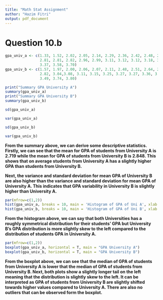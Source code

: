 ```yaml
---
title: "Math Stat Assignment"
author: "Hazim Fitri"
output: pdf_document
---
```


# Question 10.b

```r
gpa_univ_a <- c(1.33, 1.52, 2.02, 2.05, 2.14, 2.29, 2.36, 2.42, 2.48, 2.62, 2.71, 
                2.81, 2.81, 2.82, 2.96, 2.99, 3.11, 3.12, 3.12, 3.18, 3.21, 3.25, 
                3.37, 3.58, 3.70)
gpa_univ_b <- c(1.57, 1.97, 2.00, 2.06, 2.07, 2.11, 2.48, 2.51, 2.64, 2.75, 2.77, 
                2.82, 3.04,3.08, 3.11, 3.15, 3.25, 3.27, 3.27, 3.36, 3.45, 3.45, 
                3.49, 3.74, 3.80)
```

```r
print("Summary GPA University A")
summary(gpa_univ_a)
print("Summary GPA University B")
summary(gpa_univ_b)
```

```r
sd(gpa_univ_a)
```

```r
var(gpa_univ_a)
```

```r
sd(gpa_univ_b)
```

```r
var(gpa_univ_b)
```

**From the summary above, we can derive some descriptive statistics. Firstly, we can see that the mean for GPA of students from University A is 2.719 while the mean for GPA of students from University B is 2.848. This shows that on average students from University A has a slightly higher GPA than students from University B.**

**Next, the variance and standard deviation for mean GPA of University B are also higher than the variance and standard deviation for mean GPA of University A. This indicates that GPA variability in University B is slightly higher than University A.**

```r
par(mfrow=c(1,2))
hist(gpa_univ_a, breaks = 10, main = 'Histogram of GPA of Uni A', xlab = 'GPA')
hist(gpa_univ_b, breaks = 10, main = 'Histogram of GPA of Uni B', xlab = 'GPA')
```

**From the histogram above, we can say that both Universities has a roughly symmetrical distribution for their students' GPA but University B's GPA distribution is more slightly skew to the left compared to the distribution of students GPA in University A.**

```r
par(mfrow=c(1,2))
boxplot(gpa_univ_a, horizontal = T, main = "GPA University A")
boxplot(gpa_univ_b, horizontal = T, main = "GPA University B")
```

**From the boxplot above, we can see that the median of GPA of students from University A is lower that the median of GPA of students from University B. Next, both plots show a slightly longer tail on the left meaning that the distribution is slightly skew to the left. It can be interpreted as GPA of students from University B are slightly shifted towards higher values compared to University A. There are also no outliers that can be observed form the boxplot.**
